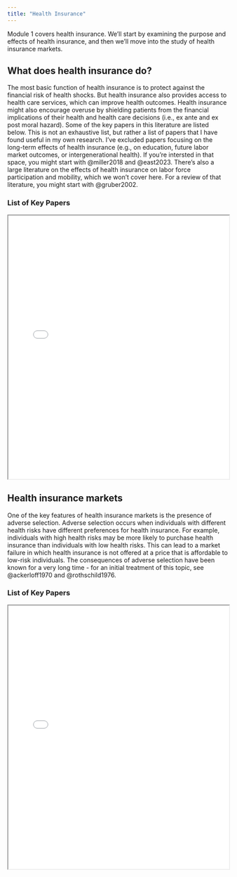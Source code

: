 ```yaml
---
title: "Health Insurance"
---
```


Module 1 covers health insurance. We'll start by examining the purpose and effects of health insurance, and then we'll move into the study of health insurance markets. 

## What does health insurance do?

The most basic function of health insurance is to protect against the financial risk of health shocks. But health insurance also provides access to health care services, which can improve health outcomes. Health insurance might also encourage overuse by shielding patients from the financial implications of their health and health care decisions (i.e., ex ante and ex post moral hazard). Some of the key papers in this literature are listed below. This is not an exhaustive list, but rather a list of papers that I have found useful in my own research. I've excluded papers focusing on the long-term effects of health insurance (e.g., on education, future labor market outcomes, or intergenerational health). If you're intersted in that space, you might start with @miller2018 and @east2023. There's also a large literature on the effects of health insurance on labor force participation and mobility, which we won't cover here. For a review of that literature, you might start with @gruber2002.


### List of Key Papers
```{=html}
<iframe src="healthinsurance-bib.html" width="100%" height="600px"></iframe>
```

## Health insurance markets

One of the key features of health insurance markets is the presence of adverse selection. Adverse selection occurs when individuals with different health risks have different preferences for health insurance. For example, individuals with high health risks may be more likely to purchase health insurance than individuals with low health risks. This can lead to a market failure in which health insurance is not offered at a price that is affordable to low-risk individuals. The consequences of adverse selection have been known for a very long time - for an initial treatment of this topic, see @ackerloff1970 and @rothschild1976. 

### List of Key Papers
```{=html}
<iframe src="insurancemarkets-bib.html" width="100%" height="600px"></iframe>
```